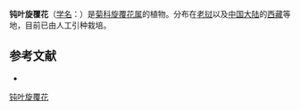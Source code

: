 {{Speciesbox
| name = 钝叶旋覆花
| status = 
| status_system = 
| image =
| genus = Inula
| species = obtusifolia
| authority = Kern.
}}

'''钝叶旋覆花'''（[[学名|学名]]：{{lang|la|''Inula obtusifolia''}}）是[[菊科|菊科]][[旋覆花属|旋覆花属]]的植物。分布在[[老挝|老挝]]以及[[中国大陆|中国大陆]]的[[西藏|西藏]]等地，目前已由人工引种栽培。

== 参考文献 ==
<div class="references-small">
* {{cite web| url =http://www.bioinfo.cn/db05/KmzwSpecies.php?action=view&id=4911| title =钝叶旋覆花| work =《中国高等植物数据库全库》| publisher =中国科学院微生物研究所| author =昆明植物研究所| accessdate =2009-02-25| deadurl =yes| archiveurl =https://web.archive.org/web/20160305050819/http://www.bioinfo.cn/db05/KmzwSpecies.php?action=view&id=4911| archivedate =2016-03-05}}
</div>
{{Taxonbar|from=Q12222022}}

[[Category:旋覆花属|钝叶旋覆花]]


{{植物小作品}}